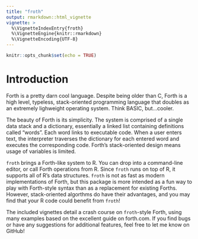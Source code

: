 ```yaml
---
title: "froth"
output: rmarkdown::html_vignette
vignette: >
  %\VignetteIndexEntry{froth}
  %\VignetteEngine{knitr::rmarkdown}
  %\VignetteEncoding{UTF-8}
---
```


```r
knitr::opts_chunk$set(echo = TRUE)
```

# Introduction

Forth is a pretty darn cool language. Despite being older than C, Forth is a high level, typeless, stack-oriented programming language that doubles as an extremely lighweight operating system. Think BASIC, but...cooler.

The beauty of Forth is its simplicity. The system is comprised of a single data stack and a dictionary, essentially a linked list containing definitions called "words". Each word links to executable code. When a user enters text, the interpreter traverses the dictionary for each entered word and executes the corresponding code. Forth's stack-oriented design means usage of variables is limited. 

`froth` brings a Forth-like system to R. You can drop into a command-line editor, or call Forth operations from R. Since `froth` runs on top of R, it supports all of R's data structures. `froth` is not as fast as modern implementations of Forth, but this package is more intended as a fun way to play with Forth-style syntax than as a replacement for existing Forths. However, stack-oriented algorthms do have their advantages, and you may find that your R code could benefit from `froth`!

The included vignettes detail a crash course on `froth`-style Forth, using many examples based on the excellent guide on forth.com. If you find bugs or have any suggestions for additional features, feel free to let me know on GitHub!
